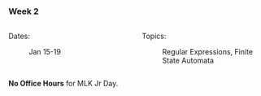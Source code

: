 ### Week 2

:::: {.columns}

::: {.column width="50%"}

Dates: 

: Jan 15-19

:::

::: {.column width="50%"}

Topics:

: Regular Expressions, Finite State Automata

:::

::::

**No Office Hours** for MLK Jr Day.